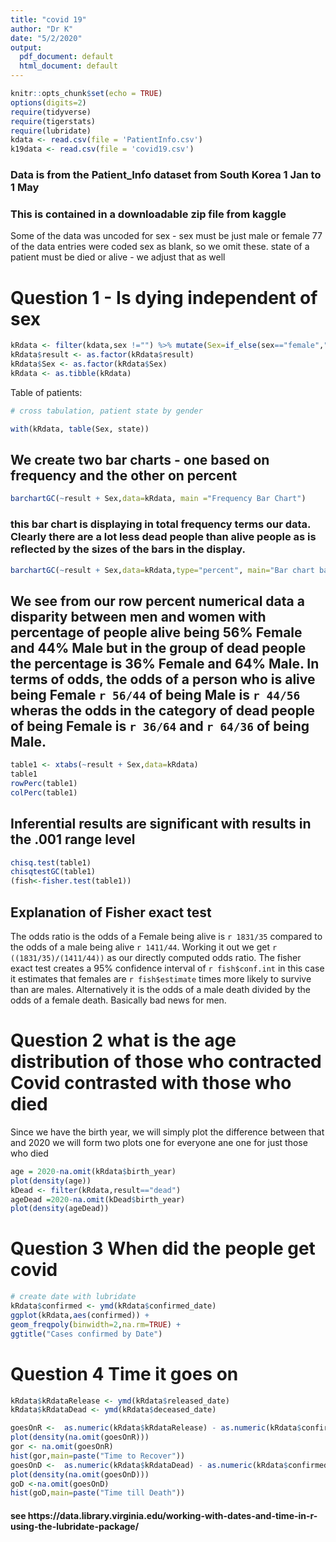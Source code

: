 ```yaml
---
title: "covid 19"
author: "Dr K"
date: "5/2/2020"
output:
  pdf_document: default
  html_document: default
---
```


```r
knitr::opts_chunk$set(echo = TRUE)
options(digits=2)
require(tidyverse)
require(tigerstats)
require(lubridate)
kdata <- read.csv(file = 'PatientInfo.csv')
k19data <- read.csv(file = 'covid19.csv')
```
### Data is from the Patient_Info dataset from South Korea 1 Jan to 1 May 
### This is contained in a downloadable zip file from kaggle

Some of the data was uncoded for sex - sex must be just male or female
77 of the data entries were coded sex  as blank, so we omit these.
state of a patient must be died or alive - we adjust that as well   
  
# Question 1 - Is dying independent of sex


```r
kRdata <- filter(kdata,sex !="") %>% mutate(Sex=if_else(sex=="female","F","M")) %>% mutate(result=(if_else(state=="deceased","dead","alive" ))) 
kRdata$result <- as.factor(kRdata$result)
kRdata$Sex <- as.factor(kRdata$Sex)
kRdata <- as.tibble(kRdata)
```

Table of patients:
```r

# cross tabulation, patient state by gender

with(kRdata, table(Sex, state))

```

## We create two bar charts - one based on frequency and the other on percent

```r
barchartGC(~result + Sex,data=kRdata, main ="Frequency Bar Chart")
```

  
### this bar chart is displaying in total frequency terms our data.  Clearly there are a lot less dead people than alive people as is reflected by the sizes of the bars in the display.  



```r
barchartGC(~result + Sex,data=kRdata,type="percent", main="Bar chart based on Group Percentages \n the groups are those alive and those dead")
```

## We see from our row percent numerical data a disparity between men and women with percentage of people alive being 56% Female and 44% Male but in the group of dead people the percentage is 36% Female and 64% Male.   In terms of odds, the odds of a person who is alive being Female `r 56/44 ` of being Male is `r 44/56` wheras the odds in the category of dead people of being Female is `r 36/64` and `r 64/36` of being Male. 

```r

table1 <- xtabs(~result + Sex,data=kRdata)
table1
rowPerc(table1)
colPerc(table1)

```


## Inferential results are significant with results in the .001 range level

```r
chisq.test(table1)
chisqtestGC(table1)
(fish<-fisher.test(table1))
```
## Explanation of Fisher exact test

The odds ratio is the odds of a Female being alive is `r 1831/35` compared to the odds of a male being alive `r 1411/44`. Working it out we get `r ((1831/35)/(1411/44)) ` as our directly computed odds ratio.  The fisher exact test creates a 95% confidence interval of `r fish$conf.int`
in this case it estimates that females are `r fish$estimate`  times more likely to survive than are males.   Alternatively it is the odds of a male death divided by the odds of a female death.  Basically bad news for men.

# Question 2 what is the age distribution of those who contracted Covid contrasted with those who died

Since we have the birth year, we will simply plot the difference between that and 2020
we will form two plots one for everyone ane one for just those who died

```r
age = 2020-na.omit(kRdata$birth_year)
plot(density(age))
kDead <- filter(kRdata,result=="dead")
ageDead =2020-na.omit(kDead$birth_year)
plot(density(ageDead))

```

# Question 3  When did the people get covid


```r
# create date with lubridate
kRdata$confirmed <- ymd(kRdata$confirmed_date)
ggplot(kRdata,aes(confirmed)) +
geom_freqpoly(binwidth=2,na.rm=TRUE) +
ggtitle("Cases confirmed by Date")
```

# Question 4 Time it goes on

```r
kRdata$kRdataRelease <- ymd(kRdata$released_date)
kRdata$kRdataDead <- ymd(kRdata$deceased_date)
```


```r
goesOnR <-  as.numeric(kRdata$kRdataRelease) - as.numeric(kRdata$confirmed) 
plot(density(na.omit(goesOnR)))
gor <- na.omit(goesOnR)
hist(gor,main=paste("Time to Recover"))
goesOnD <-  as.numeric(kRdata$kRdataDead) - as.numeric(kRdata$confirmed) 
plot(density(na.omit(goesOnD)))
goD <-na.omit(goesOnD)
hist(goD,main=paste("Time till Death"))
```

  
#### see https://data.library.virginia.edu/working-with-dates-and-time-in-r-using-the-lubridate-package/
